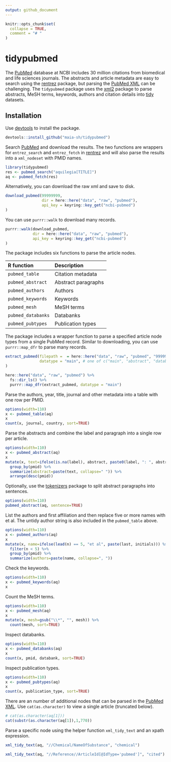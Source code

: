 ```yaml
---
output: github_document
---
```


```r
knitr::opts_chunk$set(
  collapse = TRUE,
  comment = "# "
)
```

# tidypubmed

The [PubMed] database at NCBI includes 30 million citations from biomedical and
life sciences journals. The abstracts and article metadata are easy to search using
the [rentrez] package, but parsing the [PubMed XML] can be challenging. The `tidypubmed`
package uses the [xml2] package to parse abstracts, MeSH terms, keywords, authors
and citation details into [tidy] datasets.

## Installation

Use [devtools] to install the package.

```r
devtools::install_github("maia-sh/tidypubmed")
```


Search [PubMed] and download the results.  The two functions are wrappers for
`entrez_search` and `entrez_fetch` in [rentrez] and will also parse the results
into a `xml_nodeset` with PMID names.

```r
library(tidypubmed)
res <- pubmed_search("aquilegia[TITLE]")
aq <- pubmed_fetch(res)
```

Alternatively, you can download the raw xml and save to disk.

```r
download_pubmed(99999999,
                dir = here::here("data", "raw", "pubmed"),
                api_key = keyring::key_get("ncbi-pubmed")
)
```

You can use `purrr::walk` to download many records. 

```r
purrr::walk(download_pubmed,
            dir = here::here("data", "raw", "pubmed"),
            api_key = keyring::key_get("ncbi-pubmed")
)
```

The package includes six functions to parse the article nodes.


|R function        |Description        |
|:-----------------|:------------------|
|`pubmed_table `   |Citation metadata  |
|`pubmed_abstract` |Abstract paragraphs|
|`pubmed_authors`  |Authors            |
|`pubmed_keywords` |Keywords           |
|`pubmed_mesh`     |MeSH terms         |
|`pubmed_databanks`|Databanks          |
|`pubmed_pubtypes` |Publication types  |

The package includes a wrapper function to parse a specified article node types from a single PubMed record. Similar to downloading, you can use `purrr::map_dfr` to parse many records.

```r

extract_pubmed(filepath =  = here::here("data", "raw", "pubmed", "99999999.xml"),
               datatype = "main", # one of c("main", "abstract", "databanks", "authors", "mesh", "keywords", "pubtypes"). "main" indicated `pubmed_table`
)

here::here("data", "raw", "pubmed") %>% 
  fs::dir_ls() %>% 
  purrr::map_dfr(extract_pubmed, datatype = "main")

```

Parse the authors, year, title, journal and other metadata into a table with one row per PMID.

```r
options(width=110)
x <- pubmed_table(aq)
x
count(x, journal, country, sort=TRUE)
```


Parse the abstracts and combine the label and paragraph into a single row per article.

```r
options(width=110)
x <- pubmed_abstract(aq)
x
mutate(x, text=ifelse(is.na(label), abstract, paste0(label, ": ", abstract))) %>%
  group_by(pmid) %>%
  summarize(abstract=paste(text, collapse=" ")) %>%
  arrange(desc(pmid))
```

Optionally, use the [tokenizers] package to split abstract paragraphs into
sentences.

```r
options(width=110)
pubmed_abstract(aq, sentence=TRUE)
```

List the authors and first affiliation and then replace five or more names with
et al.  The untidy author string is also included in the `pubmed_table` above.

```r
options(width=110)
x <- pubmed_authors(aq)
x
mutate(x, name=ifelse(lead(n) == 5, "et al", paste(last, initials))) %>%
  filter(n < 5) %>%
  group_by(pmid) %>%
  summarize(authors=paste(name, collapse=", "))
```

Check the keywords.

```r
options(width=110)
x <- pubmed_keywords(aq)
x
```


Count the MeSH terms.

```r
options(width=110)
x <- pubmed_mesh(aq)
x
mutate(x, mesh=gsub("\\*", "", mesh)) %>%
  count(mesh, sort=TRUE)
```

Inspect databanks.

``` r
options(width=110)
x <- pubmed_databanks(aq)
x
count(x, pmid, databank, sort=TRUE)
```
Inspect publication types.

``` r
options(width=110)
x <- pubmed_pubtypes(aq)
x
count(x, publication_type, sort=TRUE)
```

There are an number of additional nodes that can be parsed in the [PubMed XML].
Use `cat(as.character)` to view a single article (truncated below).

```r
# cat(as.character(aq[1]))
cat(substr(as.character(aq[1]),1,770))
```

Parse a specific node using the helper function `xml_tidy_text` and an xpath expression.

```r
xml_tidy_text(aq, "//Chemical/NameOfSubstance", "chemical")

xml_tidy_text(aq, "//Reference//ArticleId[@IdType='pubmed']", "cited")
```

[PubMed XML]: https://www.nlm.nih.gov/bsd/licensee/elements_descriptions.html
[tidy]: https://r4ds.had.co.nz/tidy-data.html
[rentrez]: https://github.com/ropensci/rentrez
[PubMed]: https://www.ncbi.nlm.nih.gov/pubmed/
[devtools]: https://github.com/r-lib/devtools
[tokenizers]: https://lincolnmullen.com/software/tokenizers/
[xml2]: https://github.com/r-lib/xml2
